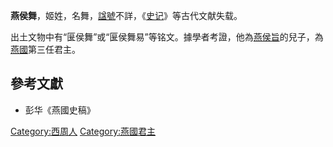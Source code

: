 {{No footnotes|time=2022-02-11T03:34:32+00:00}}
'''燕侯舞'''，姬姓，名舞，[[諡號|諡號]]不詳，《[[史记|史记]]》等古代文献失载。

出土文物中有“匽侯舞”或“匽侯舞易”等铭文。據學者考證，他為[[燕侯旨|燕侯旨]]的兒子，為[[燕國|燕國]]第三任君主。

==參考文獻==
*彭华《燕國史稿》

{{中国皇帝|父 [[燕侯旨|燕侯旨]]|子 [[燕侯憲|燕侯憲]]|[[燕國|燕國君主]]|前？年—前？年}}
{{燕國君主}}
[[Category:西周人|Category:西周人]]
[[Category:燕國君主|Category:燕國君主]]